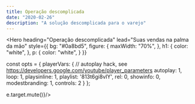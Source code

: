 ```yaml
---
title: Operação descomplicada
date: "2020-02-26"
description: "A solução descomplicada para o varejo"
---
```

<Hero
  heading="Operação descomplicada"
  lead="Suas vendas na palma da mão"
  style={{
    bg: "#0a8bd5",
    figure: {
      maxWidth: "70%",
    },
    h1: {
      color: "white",
    },
    p: {
      color: "white",
    }
  }}
>

const opts = {
  playerVars: {
    // autoplay hack, see https://developers.google.com/youtube/player_parameters
    autoplay: 1,
    loop: 1,
    playsinline: 1,
    playlist: '813t6gi8vIY',
    rel: 0,
    showinfo: 0,
    modestbranding: 1,
    controls: 2
  }
};

<Div style={{
    mt: [4, 6, 7],
    mb: [-9, -11, -12],
    borderRadius: [3],
    boxShadow: "xxl",
    overflow: "hidden",
    width: ["100%", "80%"]
  }}>
  <YouTube videoId="813t6gi8vIY" opts={opts} onReady={(e) => e.target.mute()}/>
</Div>

</Hero>

<Section>
</Section>

